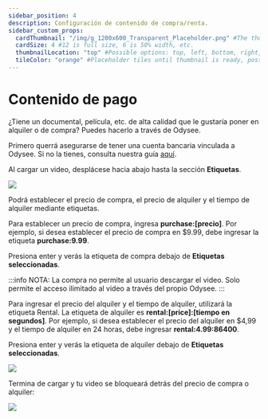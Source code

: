```yaml
---
sidebar_position: 4
description: Configuración de contenido de compra/renta.
sidebar_custom_props:
  cardThumbnail: "/img/g_1200x600_Transparent_Placeholder.png" #The thumbnail on the category card.
  cardSize: 4 #12 is full size, 6 is 50% width, etc.
  thumbnailLocation: "top" #Possible options: top, left, bottom, right, none
  tileColor: "orange" #Placeholder tiles until thumbnail is ready, possible options: blue, cream, darkpurple, lightpurple, mauve, orange, pink, none
---
```


# Contenido de pago

¿Tiene un documental, película, etc. de alta calidad que le gustaría poner en alquiler o de compra? Puedes hacerlo a través de Odysee.

Primero querrá asegurarse de tener una cuenta bancaria vinculada a Odysee. Si no la tienes, consulta nuestra guía [aquí](https://help.odysee.tv/es/category-basics/bankaccount).

Al cargar un video, desplácese hacia abajo hasta la sección **Etiquetas**.

![](/img/en/paywall1.png)

Podrá establecer el precio de compra, el precio de alquiler y el tiempo de alquiler mediante etiquetas.

Para establecer un precio de compra, ingresa **purchase:[precio]**. Por ejemplo, si desea establecer el precio de compra en $9.99, debe ingresar la etiqueta **purchase:9.99**.

Presiona enter y verás la etiqueta de compra debajo de **Etiquetas seleccionadas**.

:::info NOTA:
La compra no permite al usuario descargar el video. Solo permite el acceso ilimitado al video a través del propio Odysee.
:::

Para ingresar el precio del alquiler y el tiempo de alquiler, utilizará la etiqueta Rental. La etiqueta de alquiler es **rental:[price]:[tiempo en segundos]**. Por ejemplo, si desea establecer el precio del alquiler en $4,99 y el tiempo de alquiler en 24 horas, debe ingresar **rental:4.99:86400**.

Presiona enter y verás la etiqueta de alquiler debajo de **Etiquetas seleccionadas**.

![](/img/en/paywall2.png)

Termina de cargar y tu video se bloqueará detrás del precio de compra o alquiler:

![](/img/en/paywall3.png)